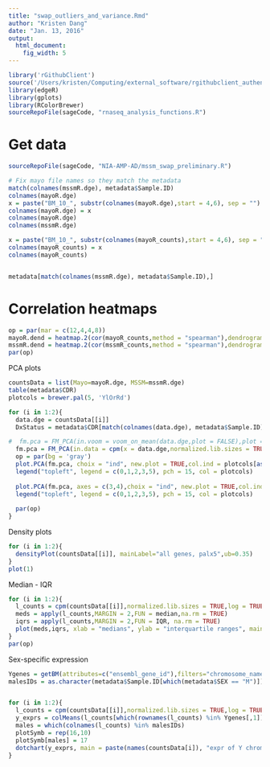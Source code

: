 ```yaml
---
title: "swap_outliers_and_variance.Rmd"
author: "Kristen Dang"
date: "Jan. 13, 2016"
output: 
  html_document: 
    fig_width: 5
---
```

```r
library('rGithubClient')
source('/Users/kristen/Computing/external_software/rgithubclient_authenticate.R')
library(edgeR)
library(gplots)
library(RColorBrewer)
sourceRepoFile(sageCode, "rnaseq_analysis_functions.R")
```

# Get data
```r
sourceRepoFile(sageCode, "NIA-AMP-AD/mssm_swap_preliminary.R")

# Fix mayo file names so they match the metadata
match(colnames(mssmR.dge), metadata$Sample.ID)
colnames(mayoR.dge)
x = paste("BM_10_", substr(colnames(mayoR.dge),start = 4,6), sep = "")
colnames(mayoR.dge) = x
colnames(mayoR.dge)
colnames(mssmR.dge)

x = paste("BM_10_", substr(colnames(mayoR_counts),start = 4,6), sep = "")
colnames(mayoR_counts) = x
colnames(mayoR_counts)


metadata[match(colnames(mssmR.dge), metadata$Sample.ID),]
```

# Correlation heatmaps
```r
op = par(mar = c(12,4,4,8))
mayoR.dend = heatmap.2(cor(mayoR_counts,method = "spearman"),dendrogram = "col",scale = "none",main = "Mayo",trace = "none",breaks = seq(0.85,1,0.001), margins = c(7,7))
mssmR.dend = heatmap.2(cor(mssmR_counts,method = "spearman"),dendrogram = "col",scale = "none",main = "MSSM",trace = "none",breaks = seq(0.85,1,0.001), margins = c(7,7))
par(op)
```


PCA plots
```r
countsData = list(Mayo=mayoR.dge, MSSM=mssmR.dge)
table(metadata$CDR)
plotcols = brewer.pal(5, 'YlOrRd')

for (i in 1:2){
  data.dge = countsData[[i]]
  DxStatus = metadata$CDR[match(colnames(data.dge), metadata$Sample.ID)]

#  fm.pca = FM_PCA(in.voom = voom_on_mean(data.dge,plot = FALSE),plot = TRUE)
  fm.pca = FM_PCA(in.data = cpm(x = data.dge,normalized.lib.sizes = TRUE,log = TRUE),plot = TRUE)
  op = par(bg = 'gray')
  plot.PCA(fm.pca, choix = "ind", new.plot = TRUE,col.ind = plotcols[as.numeric(as.factor(DxStatus))],label = "all",cex=0.8)
  legend("topleft", legend = c(0,1,2,3,5), pch = 15, col = plotcols)
  
  plot.PCA(fm.pca, axes = c(3,4),choix = "ind", new.plot = TRUE,col.ind = plotcols[as.numeric(as.factor(DxStatus))],label = "all",cex=0.8)
  legend("topleft", legend = c(0,1,2,3,5), pch = 15, col = plotcols)
  
  par(op)
}

```


Density plots
```r
for (i in 1:2){
  densityPlot(countsData[[i]], mainLabel="all genes, palx5",ub=0.35)
}
plot(1)
```


Median - IQR
```r
for (i in 1:2){
  l_counts = cpm(countsData[[i]],normalized.lib.sizes = TRUE,log = TRUE)
  meds = apply(l_counts,MARGIN = 2,FUN = median,na.rm = TRUE)
  iqrs = apply(l_counts,MARGIN = 2,FUN = IQR, na.rm = TRUE)
  plot(meds,iqrs, xlab = "medians", ylab = "interquartile ranges", main = "log2(CPM) protein-coding genes")
}
par(op)
```

Sex-specific expression
```r
Ygenes = getBM(attributes=c("ensembl_gene_id"),filters="chromosome_name",values="Y", mart=Hs)
malesIDs = as.character(metadata$Sample.ID[which(metadata$SEX == "M")])


for (i in 1:2){
  l_counts = cpm(countsData[[i]],normalized.lib.sizes = TRUE,log = TRUE)
  y_exprs = colMeans(l_counts[which(rownames(l_counts) %in% Ygenes[,1]),])
  males = which(colnames(l_counts) %in% malesIDs)
  plotSymb = rep(16,10)
  plotSymb[males] = 17
  dotchart(y_exprs, main = paste(names(countsData[i]), "expr of Y chromosome genes", sep = " "),xlab = "mean log2(cpm)",pch = plotSymb)
}


```